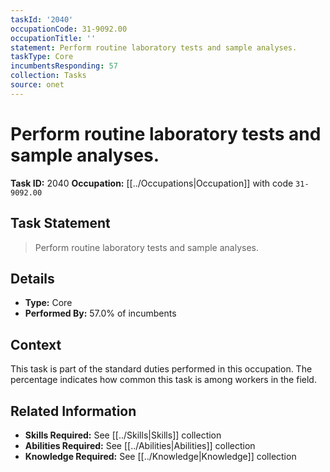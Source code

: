 ```yaml
---
taskId: '2040'
occupationCode: 31-9092.00
occupationTitle: ''
statement: Perform routine laboratory tests and sample analyses.
taskType: Core
incumbentsResponding: 57
collection: Tasks
source: onet
---
```

# Perform routine laboratory tests and sample analyses.

**Task ID:** 2040
**Occupation:** [[../Occupations|Occupation]] with code `31-9092.00`

## Task Statement

> Perform routine laboratory tests and sample analyses.

## Details

- **Type:** Core
- **Performed By:** 57.0% of incumbents

## Context

This task is part of the standard duties performed in this occupation. The percentage indicates how common this task is among workers in the field.

## Related Information

- **Skills Required:** See [[../Skills|Skills]] collection
- **Abilities Required:** See [[../Abilities|Abilities]] collection
- **Knowledge Required:** See [[../Knowledge|Knowledge]] collection
